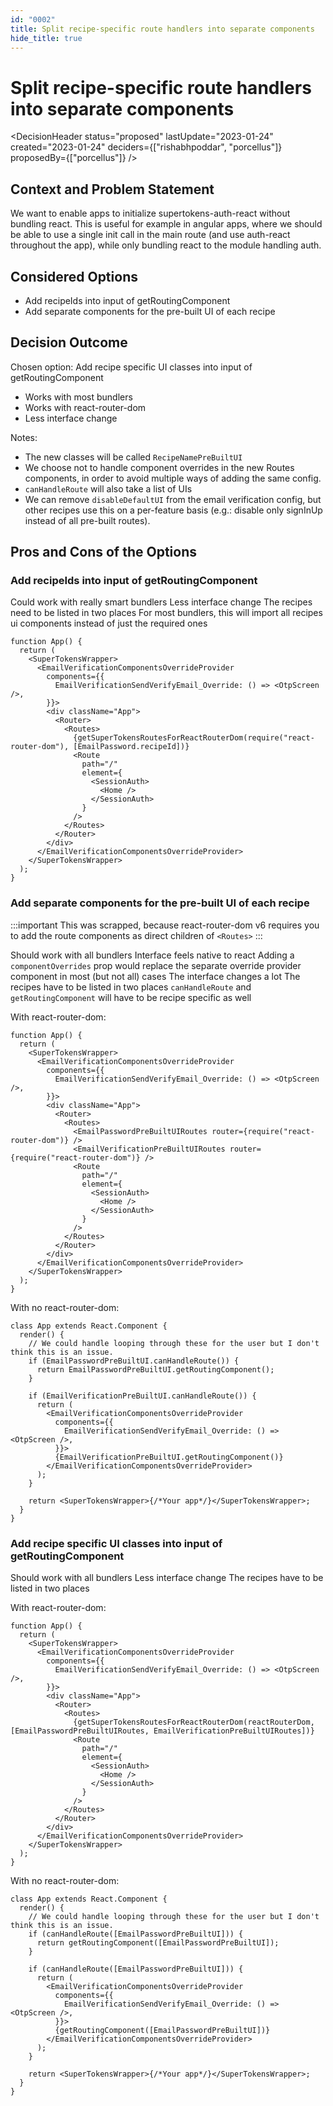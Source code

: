 ```yaml
---
id: "0002"
title: Split recipe-specific route handlers into separate components
hide_title: true
---
```



# Split recipe-specific route handlers into separate components

<DecisionHeader
  status="proposed"
  lastUpdate="2023-01-24"
  created="2023-01-24"
  deciders={["rishabhpoddar", "porcellus"]}
  proposedBy={["porcellus"]}
/>

## Context and Problem Statement

We want to enable apps to initialize supertokens-auth-react without bundling react. This is useful for example in angular apps, where we should be able to use a single init call in the main route (and use auth-react throughout the app), while only bundling react to the module handling auth.

## Considered Options

- Add recipeIds into input of getRoutingComponent
- Add separate components for the pre-built UI of each recipe

## Decision Outcome

Chosen option: Add recipe specific UI classes into input of getRoutingComponent

- Works with most bundlers
- Works with react-router-dom
- Less interface change

Notes:

- The new classes will be called `RecipeNamePreBuiltUI`
- We choose not to handle component overrides in the new Routes components, in order to avoid multiple ways of adding the same config.
- `canHandleRoute` will also take a list of UIs
- We can remove `disableDefaultUI` from the email verification config, but other recipes use this on a per-feature basis (e.g.: disable only signInUp instead of all pre-built routes).

## Pros and Cons of the Options

### Add recipeIds into input of getRoutingComponent

<ArgumentPro> Could work with really smart bundlers </ArgumentPro>
<ArgumentPro> Less interface change </ArgumentPro>
<ArgumentCon> The recipes need to be listed in two places </ArgumentCon>
<ArgumentCon> For most bundlers, this will import all recipes ui components instead of just the required ones </ArgumentCon>

```tsx
function App() {
  return (
    <SuperTokensWrapper>
      <EmailVerificationComponentsOverrideProvider
        components={{
          EmailVerificationSendVerifyEmail_Override: () => <OtpScreen />,
        }}>
        <div className="App">
          <Router>
            <Routes>
              {getSuperTokensRoutesForReactRouterDom(require("react-router-dom"), [EmailPassword.recipeId])}
              <Route
                path="/"
                element={
                  <SessionAuth>
                    <Home />
                  </SessionAuth>
                }
              />
            </Routes>
          </Router>
        </div>
      </EmailVerificationComponentsOverrideProvider>
    </SuperTokensWrapper>
  );
}
```

### Add separate components for the pre-built UI of each recipe

:::important
This was scrapped, because react-router-dom v6 requires you to add the route components as direct children of `<Routes>`
:::

<ArgumentPro> Should work with all bundlers </ArgumentPro>
<ArgumentPro> Interface feels native to react </ArgumentPro>
<ArgumentPro> Adding a `componentOverrides` prop would replace the separate override provider component in most (but not all) cases </ArgumentPro>
<ArgumentCon> The interface changes a lot </ArgumentCon>
<ArgumentCon> The recipes have to be listed in two places </ArgumentCon>
<ArgumentCon> `canHandleRoute` and `getRoutingComponent` will have to be recipe specific as well </ArgumentCon>

With react-router-dom:

```tsx
function App() {
  return (
    <SuperTokensWrapper>
      <EmailVerificationComponentsOverrideProvider
        components={{
          EmailVerificationSendVerifyEmail_Override: () => <OtpScreen />,
        }}>
        <div className="App">
          <Router>
            <Routes>
              <EmailPasswordPreBuiltUIRoutes router={require("react-router-dom")} />
              <EmailVerificationPreBuiltUIRoutes router={require("react-router-dom")} />
              <Route
                path="/"
                element={
                  <SessionAuth>
                    <Home />
                  </SessionAuth>
                }
              />
            </Routes>
          </Router>
        </div>
      </EmailVerificationComponentsOverrideProvider>
    </SuperTokensWrapper>
  );
}
```

With no react-router-dom:

```tsx
class App extends React.Component {
  render() {
    // We could handle looping through these for the user but I don't think this is an issue.
    if (EmailPasswordPreBuiltUI.canHandleRoute()) {
      return EmailPasswordPreBuiltUI.getRoutingComponent();
    }

    if (EmailVerificationPreBuiltUI.canHandleRoute()) {
      return (
        <EmailVerificationComponentsOverrideProvider
          components={{
            EmailVerificationSendVerifyEmail_Override: () => <OtpScreen />,
          }}>
          {EmailVerificationPreBuiltUI.getRoutingComponent()}
        </EmailVerificationComponentsOverrideProvider>
      );
    }

    return <SuperTokensWrapper>{/*Your app*/}</SuperTokensWrapper>;
  }
}
```

### Add recipe specific UI classes into input of getRoutingComponent

<ArgumentPro> Should work with all bundlers </ArgumentPro>
<ArgumentPro> Less interface change </ArgumentPro>
<ArgumentCon> The recipes have to be listed in two places </ArgumentCon>

With react-router-dom:

```tsx
function App() {
  return (
    <SuperTokensWrapper>
      <EmailVerificationComponentsOverrideProvider
        components={{
          EmailVerificationSendVerifyEmail_Override: () => <OtpScreen />,
        }}>
        <div className="App">
          <Router>
            <Routes>
              {getSuperTokensRoutesForReactRouterDom(reactRouterDom, [EmailPasswordPreBuiltUIRoutes, EmailVerificationPreBuiltUIRoutes])}
              <Route
                path="/"
                element={
                  <SessionAuth>
                    <Home />
                  </SessionAuth>
                }
              />
            </Routes>
          </Router>
        </div>
      </EmailVerificationComponentsOverrideProvider>
    </SuperTokensWrapper>
  );
}
```

With no react-router-dom:

```tsx
class App extends React.Component {
  render() {
    // We could handle looping through these for the user but I don't think this is an issue.
    if (canHandleRoute([EmailPasswordPreBuiltUI])) {
      return getRoutingComponent([EmailPasswordPreBuiltUI]);
    }

    if (canHandleRoute([EmailPasswordPreBuiltUI])) {
      return (
        <EmailVerificationComponentsOverrideProvider
          components={{
            EmailVerificationSendVerifyEmail_Override: () => <OtpScreen />,
          }}>
          {getRoutingComponent([EmailPasswordPreBuiltUI])}
        </EmailVerificationComponentsOverrideProvider>
      );
    }

    return <SuperTokensWrapper>{/*Your app*/}</SuperTokensWrapper>;
  }
}
```